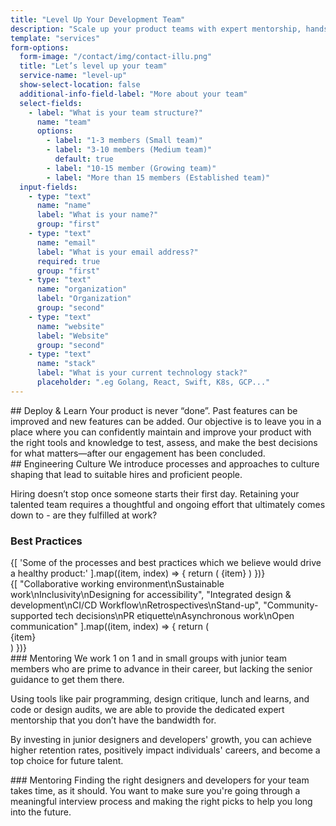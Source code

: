 ```yaml
---
title: "Level Up Your Development Team"
description: "Scale up your product teams with expert mentorship, hands-on guidance, and best practices. Knowledge transfer and culture building for digital organizations."
template: "services"
form-options:
  form-image: "/contact/img/contact-illu.png"
  title: "Let’s level up your team"
  service-name: "level-up"
  show-select-location: false
  additional-info-field-label: "More about your team"
  select-fields:
    - label: "What is your team structure?"
      name: "team"
      options:
        - label: "1-3 members (Small team)"
        - label: "3-10 members (Medium team)"
          default: true
        - label: "10-15 member (Growing team)"
        - label: "More than 15 members (Established team)"
  input-fields:
    - type: "text"
      name: "name"
      label: "What is your name?"
      group: "first"
    - type: "text"
      name: "email"
      label: "What is your email address?"
      required: true
      group: "first"
    - type: "text"
      name: "organization"
      label: "Organization"
      group: "second"
    - type: "text"
      name: "website"
      label: "Website"
      group: "second"
    - type: "text"
      name: "stack"
      label: "What is your current technology stack?"
      placeholder: ".eg Golang, React, Swift, K8s, GCP..."
---
```


<Hero 
  title="Level up your development team"
  description="Companies hire us to assist their development team during the early day or during crisis. We provide in-depth knowledge sharing, comprehensive training and hands-on guidance."
  ctaText="Let's talk"
  ctaLink="/contact"
/>

<Section>
## Deploy & Learn

<ParagraphBlock>
Your product is never “done”. Past features can be improved and new features can be added. Our objective is to leave you in a place where you can confidently maintain and improve your product with the right tools and knowledge to test, assess, and make the best decisions for what matters—after our engagement has been concluded.
</ParagraphBlock>
</Section>

<Section>
## Engineering Culture

<ParagraphBlock>
We introduce processes and approaches to culture shaping that lead to suitable hires and proficient people.

Hiring doesn’t stop once someone starts their first day. Retaining your talented team requires a thoughtful and ongoing effort that ultimately comes down to - are they fulfilled at work?
</ParagraphBlock>
</Section>

<Section>
  <Column gap="2xl">
    <H3 className="text-heading text-3xl">
      Best Practices
    </H3>
    <ColumnsList columns={1}>
      {[
        'Some of the processes and best practices which we believe would drive a healthy product:'
        ].map((item, index) => {
          return (
            <ListItem key={index} className="text-xl max-w-paragraph">
              {item}
            </ListItem>
          )
        })}
    </ColumnsList>
    <div className="flex flex-wrap flex-row">
      {[
        "Collaborative working environment\nSustainable work\nInclusivity\nDesigning for accessibility",
        "Integrated design & development\nCI/CD Workflow\nRetrospectives\nStand-up",
        "Community-supported tech decisions\nPR etiquette\nAsynchronous work\nOpen communication"
      ].map((item, index) => {
        return (
          <div className="w-full lg:w-1/3 p-6">
            <div key={index} className="flex-shrink-0 p-6 bg-alabaster w-full h-full">
              <Paragraph className="text-lg text-center whitespace-pre-line">{item}</Paragraph>
            </div>
          </div>
        )
      })}
    </div>
  </Column>
</Section>

<Section>
### Mentoring

<ParagraphBlock>
We work 1 on 1 and in small groups with junior team members who are prime to advance in their career, but lacking the senior guidance to get them there.

Using tools like pair programming, design critique, lunch and learns, and code or design audits, we are able to provide the dedicated expert mentorship that you don’t have the bandwidth for.

By investing in junior designers and developers' growth, you can achieve higher retention rates, positively impact individuals' careers, and become a top choice for future talent.
</ParagraphBlock>
</Section>

<Section>
### Mentoring 

<ParagraphBlock>
Finding the right designers and developers for your team takes time, as it should. You want to make sure you're going through a meaningful interview process and making the right picks to help you long into the future.
</ParagraphBlock>
</Section>